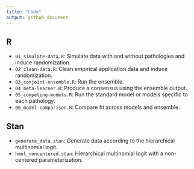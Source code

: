 ```yaml
---
title: "Code"
output: github_document
---
```


## R

- `01_simulate-data.R`: Simulate data with and without pathologies and induce randomization.
- `02_clean-data.R`: Clean empirical application data and induce randomization.
- `03_conjoint-ensemble.R`: Run the ensemble.
- `04_meta-learner.R`: Produce a consensus using the ensemble output.
- `05_competing-models.R`: Run the standard model or models specific to each pathology.
- `06_model-comparison.R`: Compare fit across models and ensemble.

## Stan

- `generate_data.stan`: Generate data according to the hierarchical multinomial logit.
- `hmnl_noncentered.stan`: Hierarchical multinomial logit with a non-centered parameterization.
